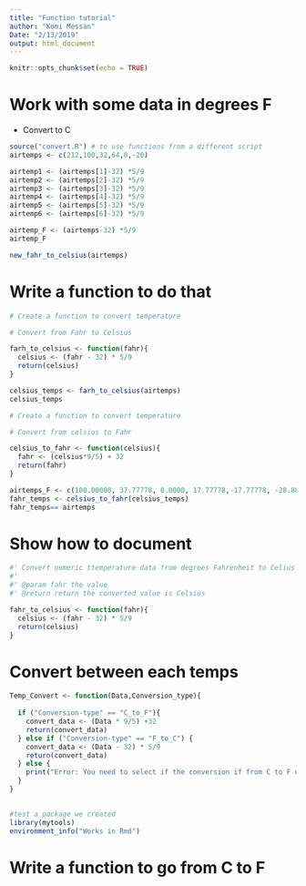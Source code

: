 ```yaml
---
title: "Function tutorial"
author: "Komi Messan"
Date: "2/13/2019"
output: html_document
---
```


```r
knitr::opts_chunk$set(echo = TRUE)
```

# Work with some data in degrees F

- Convert to C

```r
source("convert.R") # to use functions from a different script 
airtemps <- c(212,100,32,64,0,-20)

airtemp1 <- (airtemps[1]-32) *5/9
airtemp2 <- (airtemps[2]-32) *5/9
airtemp3 <- (airtemps[3]-32) *5/9
airtemp4 <- (airtemps[4]-32) *5/9
airtemp5 <- (airtemps[5]-32) *5/9
airtemp6 <- (airtemps[6]-32) *5/9

airtemp_F <- (airtemps-32) *5/9
airtemp_F

new_fahr_to_celsius(airtemps)

```



# Write a function to do that

```r
# Create a function to convert temperature

# Convert from Fahr to Celsius

farh_to_celsius <- function(fahr){
  celsius <- (fahr - 32) * 5/9
  return(celsius)
}

celsius_temps <- farh_to_celsius(airtemps)
celsius_temps
```

```r
# Create a function to convert temperature

# Convert from celsius to Fahr

celsius_to_fahr <- function(celsius){
  fahr <- (celsius*9/5) + 32
  return(fahr)
}

airtemps_F <- c(100.00000, 37.77778, 0.0000, 17.77778,-17.77778, -28.88889)
fahr_temps <- celsius_to_fahr(celsius_temps)
fahr_temps== airtemps
```

# Show how to document

```r
#' Convert numeric ttemperature data from degrees Fahrenheit to Celius
#'
#' @param fahr the value 
#' @return return the converted value is Celsius 

fahr_to_celsius <- function(fahr){
  celsius <- (fahr - 32) * 5/9
  return(celsius)
}

```



# Convert between each temps
```r

Temp_Convert <- function(Data,Conversion_type){
  
  if ("Conversion-type" == "C_to_F"){
    convert_data <- (Data * 9/5) +32
    return(convert_data)
  } else if ("Conversion-type" == "F_to_C") {
    convert_data <- (Data - 32) * 5/9
    return(convert_data)
  } else {
    print("Error: You need to select if the conversion if from C to F using C_to_F or from F to C using F_to_C")
  }
}
  
```



```r
#test a package we created
library(mytools)
environment_info("Works in Rmd")

```


# Write a function to go from C to F



# 